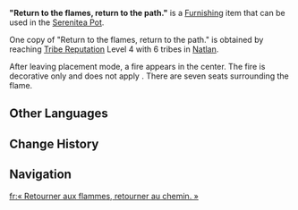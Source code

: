 {{Furnishing Infobox
|id             = 371149
|image          = Item Return to the flames return to the path.png
|category       = Courtyard
|subcategory    = Large Ornament
|quality        = 5
|adeptal_energy = 200
|load           = 1610
|reduced_load   = 1610
|description    = A solemn and majestic council chamber, featuring seven seats arranged in a circle around a central fire. Its interior design closely resembles that of the "Speaker's Chamber."<br>This hall has stood alongside Natlan since time immemorial, bearing witness to countless heroes of the past. Even now, its flames burn brightly, as if still guarding all within its vicinity.<br>With its presence, you shall forge new friendships in every unknown land, for no one ever fights alone...
|source1        = Reach [[Tribe Reputation]] Level 4 with 6 tribes in [[Natlan]]
|limited        = 1
|interaction = Seat
}}
'''"Return to the flames, return to the path."''' is a [[Furnishing]] item that can be used in the [[Serenitea Pot]].

One copy of "Return to the flames, return to the path." is obtained by reaching [[Tribe Reputation]] Level 4 with 6 tribes in [[Natlan]].

After leaving placement mode, a fire appears in the center. The fire is decorative only and does not apply {{Pyro}}. There are seven seats surrounding the flame.

==Other Languages==
{{Other Languages
|en       = "Return to the flames, return to the path."
|zhs      = 「归于烈火，归于一途」
|zhs_rm   = 
|zht      = 「歸於烈火，歸於一途」
|zht_rm   = 
|zh_tl    = 
|ja       = 「烈火に還り、道に帰す」
|ja_rm    = 
|ja_tl    = 
|ko       = 「하나로 모인 불」
|ko_tl    = 
|es       = “Retorno a las llamas, retorno al camino”
|es_tl    = "Return to the Flames, Return to the Path"
|fr       = « Retourner aux flammes, retourner au chemin. »
|fr_tl    = "Return to the Flames, Return to the Path."
|ru       = «Возвращение к огню, возвращение к истокам»
|ru_tl    = 
|th       = "หวนคืนสู่เปลวไฟ หวนคืนสู่เส้นทาง"
|th_rm    = 
|th_tl    = 
|vi       = "Về Với Lửa Rực, Về Lại Đường Cũ"
|vi_tl    = 
|de       = „Am Feuer vereint, dem Pfad verpflichtet“
|de_tl    = 
|id       = "Kembali kepada api, kembali kepada jalan"
|id_tl    = "Return to the Flames, Return to the Path"
|pt       = "Retorne às chamas, siga um único caminho."
|pt_tl    = 
|tr       = "Alevlere dön, yoluna geri dön"
|tr_tl    = 
|it       = "Torna alle fiamme, torna sulla via."
|it_tl    = 
}}

==Change History==
{{Change History|5.5}}

==Navigation==
{{Furnishing Navbox|exterior}}

[[fr:« Retourner aux flammes, retourner au chemin. »]]